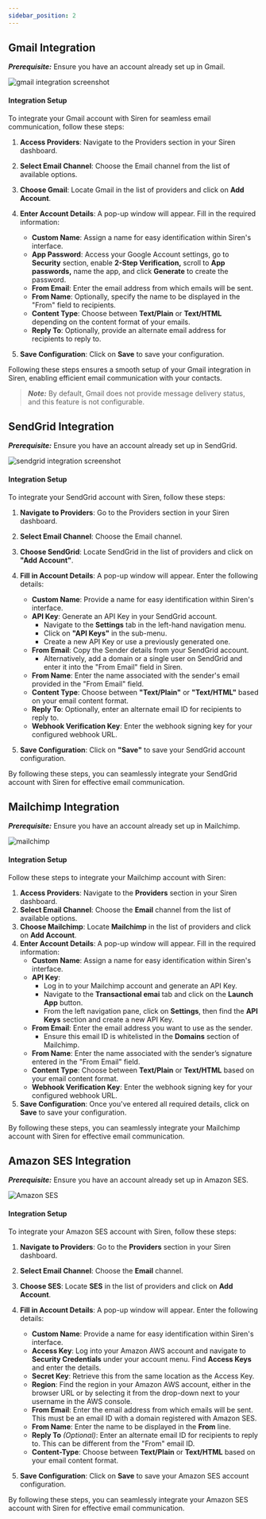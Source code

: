 ```yaml
---
sidebar_position: 2
---
```


## Gmail Integration

**_Prerequisite:_**
Ensure you have an account already set up in Gmail.

![gmail integration screenshot](../../Images/Providers/Integrations/Email/gmail.png)

#### Integration Setup

To integrate your Gmail account with Siren for seamless email communication, follow these steps:

1. **Access Providers**: Navigate to the Providers section in your Siren dashboard.
2. **Select Email Channel**: Choose the Email channel from the list of available options.
3. **Choose Gmail**: Locate Gmail in the list of providers and click on **Add Account**.
4. **Enter Account Details**: A pop-up window will appear. Fill in the required information:

    - **Custom Name**: Assign a name for easy identification within Siren's interface.  
    - **App Password**: Access your Google Account settings, go to **Security** section, enable **2-Step Verification,** scroll to **App passwords,** name the app, and click **Generate** to create the password.  
    - **From Email**: Enter the email address from which emails will be sent.  
    - **From Name**: Optionally, specify the name to be displayed in the "From" field to recipients.  
    - **Content Type**: Choose between **Text/Plain** or **Text/HTML** depending on the content format of your emails.  
    - **Reply To**: Optionally, provide an alternate email address for recipients to reply to.

5. **Save Configuration**: Click on **Save** to save your configuration.

Following these steps ensures a smooth setup of your Gmail integration in Siren, enabling efficient email communication with your contacts.

> **_Note:_**
By default, Gmail does not provide message delivery status, and this feature is not configurable.

## SendGrid Integration

**_Prerequisite:_**
Ensure you have an account already set up in SendGrid.

![sendgrid integration screenshot](../../Images/Providers/Integrations/Email/sendGrid.png)


#### Integration Setup

To integrate your SendGrid account with Siren, follow these steps:

1. **Navigate to Providers**: Go to the Providers section in your Siren dashboard.  
2. **Select Email Channel**: Choose the Email channel.  
3. **Choose SendGrid**: Locate SendGrid in the list of providers and click on **"Add Account"**.  
4. **Fill in Account Details**: A pop-up window will appear. Enter the following details:  
    - **Custom Name**: Provide a name for easy identification within Siren's interface.  
    - **API Key**: Generate an API Key in your SendGrid account.  
      - Navigate to the **Settings** tab in the left-hand navigation menu.  
      - Click on **"API Keys"** in the sub-menu.  
      - Create a new API Key or use a previously generated one.  
    - **From Email**: Copy the Sender details from your SendGrid account.  
      - Alternatively, add a domain or a single user on SendGrid and enter it into the "From Email" field in Siren.  
    - **From Name**: Enter the name associated with the sender's email provided in the "From Email" field.  
    - **Content Type**: Choose between **"Text/Plain"** or **"Text/HTML"** based on your email content format.  
    - **Reply To**: Optionally, enter an alternate email ID for recipients to reply to.  
    - **Webhook Verification Key**: Enter the webhook signing key for your configured webhook URL.  

5. **Save Configuration**: Click on **"Save"** to save your SendGrid account configuration.

By following these steps, you can seamlessly integrate your SendGrid account with Siren for effective email communication.


## Mailchimp Integration

**_Prerequisite:_**
Ensure you have an account already set up in Mailchimp.

![mailchimp](../../Images/Providers/Integrations/Email/mailChimp.png)


#### Integration Setup

Follow these steps to integrate your Mailchimp account with Siren:

1. **Access Providers**: Navigate to the **Providers** section in your Siren dashboard.  
2. **Select Email Channel**: Choose the **Email** channel from the list of available options.  
3. **Choose Mailchimp**: Locate **Mailchimp** in the list of providers and click on **Add Account**.  
4. **Enter Account Details**: A pop-up window will appear. Fill in the required information:  
    - **Custom Name**: Assign a name for easy identification within Siren's interface.  
    - **API Key**:  
      - Log in to your Mailchimp account and generate an API Key.  
      - Navigate to the **Transactional emai** tab and click on the **Launch App** button.  
      - From the left navigation pane, click on **Settings**, then find the **API Keys** section and create a new API Key.  
    - **From Email**: Enter the email address you want to use as the sender.  
      - Ensure this email ID is whitelisted in the **Domains** section of Mailchimp.  
    - **From Name**: Enter the name associated with the sender’s signature entered in the "From Email" field.  
    - **Content Type**: Choose between **Text/Plain** or **Text/HTML** based on your email content format.  
    - **Webhook Verification Key**: Enter the webhook signing key for your configured webhook URL.  
5. **Save Configuration**: Once you've entered all required details, click on **Save** to save your configuration.

By following these steps, you can seamlessly integrate your Mailchimp account with Siren for effective email communication.

## Amazon SES Integration

**_Prerequisite:_**
Ensure you have an account already set up in Amazon SES.

![Amazon SES](../../Images/Providers/Integrations/Email/ses.png)

#### Integration Setup

To integrate your Amazon SES account with Siren, follow these steps:

1. **Navigate to Providers**: Go to the **Providers** section in your Siren dashboard.

2. **Select Email Channel**: Choose the **Email** channel.

3. **Choose SES**: Locate **SES** in the list of providers and click on **Add Account**.

4. **Fill in Account Details**: A pop-up window will appear. Enter the following details:
   - **Custom Name**: Provide a name for easy identification within Siren's interface.
   - **Access Key**: Log into your Amazon AWS account and navigate to **Security Credentials** under your account menu. Find **Access Keys** and enter the details.
   - **Secret Key**: Retrieve this from the same location as the Access Key.
   - **Region**: Find the region in your Amazon AWS account, either in the browser URL or by selecting it from the drop-down next to your username in the AWS console.
   - **From Email**: Enter the email address from which emails will be sent. This must be an email ID with a domain registered with Amazon SES.
   - **From Name**: Enter the name to be displayed in the **From** line.
   - **Reply To** *(Optional)*: Enter an alternate email ID for recipients to reply to. This can be different from the "From" email ID.
   - **Content-Type**: Choose between **Text/Plain** or **Text/HTML** based on your email content format.

5. **Save Configuration**: Click on **Save** to save your Amazon SES account configuration.

By following these steps, you can seamlessly integrate your Amazon SES account with Siren for effective email communication.